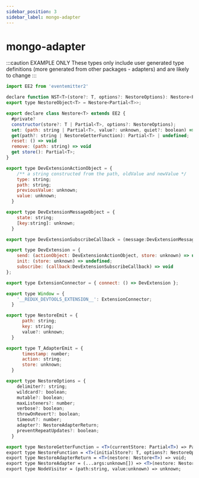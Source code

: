 ```yaml
---
sidebar_position: 3
sidebar_label: mongo-adapter
---
```


# mongo-adapter


:::caution EXAMPLE ONLY
These types only include user generated type definitions (more generated from other packages - 
adapters) and are likely to change
:::

```jsx
import EE2 from 'eventemitter2'

declare function NST<T>(store?: T, options?: NestoreOptions): Nestore<Partial<T>>;
export type NestoreObject<T> = Nestore<Partial<T>>;

export declare class Nestore<T> extends EE2 {
  #private?
  constructor(store?: T | Partial<T>, options?: NestoreOptions);
  set: (path: string | Partial<T>, value?: unknown, quiet?: boolean) => boolean;
  get(path?: string | NestoreGetterFunction): Partial<T> | undefined;
  reset: () => void
  remove: (path: string) => void
  get store(): Partial<T>;
}

export type DevExtensionActionObject = {
    /** a string constructed from the path, oldValue and newValue */
    type: string;
    path: string;
    previousValue: unknown;
    value: unknown;
  }

export type DevExtensionMessageObject = {
    state: string;
    [key:string]: unknown;
  }

export type DevExtensionSubscribeCallback = (message:DevExtensionMessageObject) => void

export type DevExtension = {
    send: (actionObject: DevExtensionActionObject, store: unknown) => undefined,
    init: (store: unknown) => undefined;
    subscribe: (callback:DevExtensionSubscribeCallback) => void
};

export type ExtensionConnector = { connect: () => DevExtension };

export type Window = {
    '__REDUX_DEVTOOLS_EXTENSION__': ExtensionConnector;
  }

export type NestoreEmit = {
      path: string;
      key: string;
      value?: unknown;
  }

export type T_AdapterEmit = {
      timestamp: number;
      action: string;
      store: unknown;
  }

export type NestoreOptions = {
    delimiter?: string;
    wildcard?: boolean;
    mutable?: boolean;
    maxListeners?: number;
    verbose?: boolean;
    throwOnRevert?: boolean;
    timeout?: number;
    adapter?: NestoreAdapterReturn;
    preventRepeatUpdates?: boolean;
  }

export type NestoreGetterFunction = <T>(currentStore: Partial<T>) => Partial<T>;
export type NestoreFunction = <T>(initialStore?: T, options?: NestoreOptions) => Nestore<T>
export type NestoreAdapterReturn = <T>(nestore: Nestore<T>) => void;
export type NestoreAdapter = (...args:unknown[]) => <T>(nestore: Nestore<T>) => void;
export type NodeVisitor = (path:string, value:unknown) => unknown;
```
